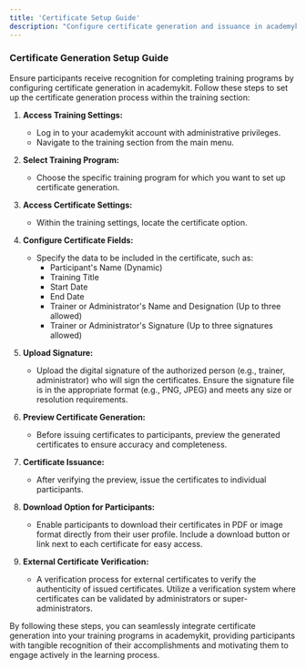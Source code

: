 ```yaml
---
title: 'Certificate Setup Guide'
description: "Configure certificate generation and issuance in academykit to recognize participants' completion of training programs."
---
```


### Certificate Generation Setup Guide

Ensure participants receive recognition for completing training programs by configuring certificate generation in academykit. Follow these steps to set up the certificate generation process within the training section:

1. **Access Training Settings:**
   - Log in to your academykit account with administrative privileges.
   - Navigate to the training section from the main menu.

2. **Select Training Program:**
   - Choose the specific training program for which you want to set up certificate generation.

3. **Access Certificate Settings:**
   - Within the training settings, locate the certificate option.

4. **Configure Certificate Fields:**
   - Specify the data to be included in the certificate, such as:
     - Participant's Name (Dynamic)
     - Training Title
     - Start Date
     - End Date
     - Trainer or Administrator's Name and Designation (Up to three allowed)
     - Trainer or Administrator's Signature (Up to three signatures allowed)

5. **Upload Signature:**
   - Upload the digital signature of the authorized person (e.g., trainer, administrator) who will sign the certificates. Ensure the signature file is in the appropriate format (e.g., PNG, JPEG) and meets any size or resolution requirements.

6. **Preview Certificate Generation:**
   - Before issuing certificates to participants, preview the generated certificates to ensure accuracy and completeness.

7. **Certificate Issuance:**
   - After verifying the preview, issue the certificates to individual participants.

8. **Download Option for Participants:** 
   - Enable participants to download their certificates in PDF or image format directly from their user profile. Include a download button or link next to each certificate for easy access.

9. **External Certificate Verification:** 
   - A verification process for external certificates to verify the authenticity of issued certificates. Utilize a verification system where certificates can be validated by administrators or super-administrators.

By following these steps, you can seamlessly integrate certificate generation into your training programs in academykit, providing participants with tangible recognition of their accomplishments and motivating them to engage actively in the learning process.
